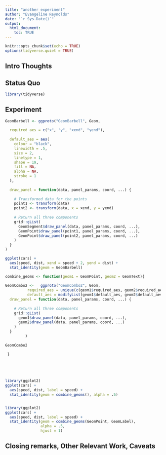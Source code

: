 ```yaml
---
title: "another experiment"
author: "Evangeline Reynolds"
date: "`r Sys.Date()`"
output: 
  html_document:
    toc: TRUE
---
```


```r
knitr::opts_chunk$set(echo = TRUE)
options(tidyverse.quiet = TRUE)
```




## Intro Thoughts


## Status Quo

```r
library(tidyverse)

```

## Experiment

```r
GeomBarbell <- ggproto("GeomBarbell", Geom,
  
  required_aes = c("x", "y", "xend", "yend"),
  
  default_aes = aes(
    colour = "black",
    linewidth = .5,
    size = 2,
    linetype = 1,
    shape = 19,
    fill = NA,
    alpha = NA,
    stroke = 1
  ),
  
  draw_panel = function(data, panel_params, coord, ...) {
    
    # Transformed data for the points
    point1 <- transform(data) 
    point2 <- transform(data, x = xend, y = yend)    
    
    # Return all three components
    grid::gList(
      GeomSegment$draw_panel(data, panel_params, coord, ...),
      GeomPoint$draw_panel(point1, panel_params, coord, ...),
      GeomPoint$draw_panel(point2, panel_params, coord, ...)
    )
  }
) 

ggplot(cars) + 
  aes(speed, dist, xend = speed + 2, yend = dist) +
  stat_identity(geom = GeomBarbell)

```


```r
combine_geoms <- function(geom1 = GeomPoint, geom2 = GeomText){
  
GeomCombo2 <-   ggproto("GeomCombo2", Geom,
          required_aes = unique(c(geom1$required_aes, geom2$required_aes)),
          default_aes = modifyList(geom1$default_aes, geom2$default_aes),
  draw_panel = function(data, panel_params, coord, ...) {
    
    # Return all three components
    grid::gList(
      geom1$draw_panel(data, panel_params, coord, ...),
      geom2$draw_panel(data, panel_params, coord, ...)
    )
  }
         )
   
GeomCombo2

 }
   


   

library(ggplot2)
ggplot(cars) + 
  aes(speed, dist, label = speed) + 
  stat_identity(geom = combine_geoms(), alpha = .5)


library(ggplot2)
ggplot(cars) + 
  aes(speed, dist, label = speed) + 
  stat_identity(geom = combine_geoms(GeomPoint, GeomLabel), 
                alpha = .5,
                hjust = 1)


```



## Closing remarks, Other Relevant Work, Caveats
